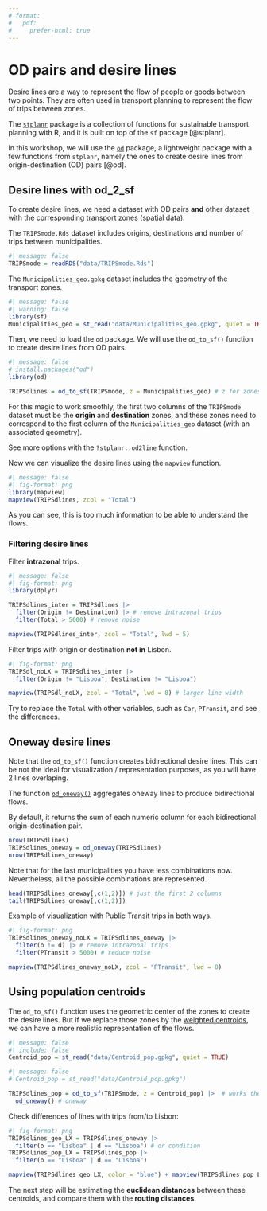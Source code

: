 ```yaml
---
# format:
#   pdf:
#     prefer-html: true
---
```


# OD pairs and desire lines

Desire lines are a way to represent the flow of people or goods between two points.
They are often used in transport planning to represent the flow of trips between zones.

The [`stplanr`](https://docs.ropensci.org/stplanr/index.html) package is a collection of functions for sustainable transport planning with R, and it is built on top of the `sf` package [@stplanr].

In this workshop, we will use the [`od`](https://itsleeds.github.io/od/) package, a lightweight package with a few functions from `stplanr`, namely the ones to create desire lines from origin-destination (OD) pairs [@od].

## Desire lines with od_2_sf

To create desire lines, we need a dataset with OD pairs **and** other dataset with the corresponding transport zones (spatial data).

The `TRIPSmode.Rds` dataset includes origins, destinations and number of trips between municipalities.

```r
#| message: false
TRIPSmode = readRDS("data/TRIPSmode.Rds")
```

The `Municipalities_geo.gpkg` dataset includes the geometry of the transport zones.

```r
#| message: false
#| warning: false
library(sf)
Municipalities_geo = st_read("data/Municipalities_geo.gpkg", quiet = TRUE) # supress mesage
```

Then, we need to load the `od` package.
We will use the `od_to_sf()` function to create desire lines from OD pairs.

```r
#| message: false
# install.packages("od")
library(od)

TRIPSdlines = od_to_sf(TRIPSmode, z = Municipalities_geo) # z for zones
```

For this magic to work smoothly, the first two columns of the `TRIPSmode` dataset must be the **origin** and **destination** zones, and these zones need to correspond to the first column of the `Municipalities_geo` dataset (with an associated geometry).

::: {.callout-tip appearance="simple" icon="false"}
See more options with the `?stplanr::od2line` function.
:::

Now we can visualize the desire lines using the `mapview` function.

```r
#| message: false
#| fig-format: png
library(mapview)
mapview(TRIPSdlines, zcol = "Total")
```

As you can see, this is too much information to be able to understand the flows.

### Filtering desire lines

Filter **intrazonal** trips.

```r
#| message: false
#| fig-format: png
library(dplyr)

TRIPSdlines_inter = TRIPSdlines |> 
  filter(Origin != Destination) |> # remove intrazonal trips
  filter(Total > 5000) # remove noise

mapview(TRIPSdlines_inter, zcol = "Total", lwd = 5)
```

Filter trips with origin or destination **not in** Lisbon.

```r
#| fig-format: png
TRIPSdl_noLX = TRIPSdlines_inter |> 
  filter(Origin != "Lisboa", Destination != "Lisboa")

mapview(TRIPSdl_noLX, zcol = "Total", lwd = 8) # larger line width
```

Try to replace the `Total` with other variables, such as `Car`, `PTransit`, and see the differences.

## Oneway desire lines

Note that the `od_to_sf()` function creates bidirectional desire lines.
This can be not the ideal for visualization / representation purposes, as you will have 2 lines overlaping.

The function [`od_oneway()`](https://itsleeds.github.io/od/reference/od_oneway.html) aggregates oneway lines to produce bidirectional flows.

By default, it returns the sum of each numeric column for each bidirectional origin-destination pair.

```r
nrow(TRIPSdlines)
TRIPSdlines_oneway = od_oneway(TRIPSdlines)
nrow(TRIPSdlines_oneway)
```

Note that for the last municipalities you have less combinations now.
Nevertheless, all the possible combinations are represented.

```r
head(TRIPSdlines_oneway[,c(1,2)]) # just the first 2 columns
tail(TRIPSdlines_oneway[,c(1,2)])
```

Example of visualization with Public Transit trips in both ways.

```r
#| fig-format: png
TRIPSdlines_oneway_noLX = TRIPSdlines_oneway |> 
  filter(o != d) |> # remove intrazonal trips
  filter(PTransit > 5000) # reduce noise

mapview(TRIPSdlines_oneway_noLX, zcol = "PTransit", lwd = 8)
```

## Using population centroids

The `od_to_sf()` function uses the geometric center of the zones to create the desire lines.
But if we replace those zones by the [weighted centroids](spatial-data.qmd#weighted-centroids), we can have a more realistic representation of the flows.

```r
#| message: false
#| include: false
Centroid_pop = st_read("data/Centroid_pop.gpkg", quiet = TRUE)
```

```r
#| message: false
# Centroid_pop = st_read("data/Centroid_pop.gpkg")

TRIPSdlines_pop = od_to_sf(TRIPSmode, z = Centroid_pop) |>  # works the same way
  od_oneway() # oneway
```

Check differences of lines with trips from/to Lisbon:

```r
#| fig-format: png
TRIPSdlines_geo_LX = TRIPSdlines_oneway |> 
  filter(o == "Lisboa" | d == "Lisboa") # or condition
TRIPSdlines_pop_LX = TRIPSdlines_pop |> 
  filter(o == "Lisboa" | d == "Lisboa")

mapview(TRIPSdlines_geo_LX, color = "blue") + mapview(TRIPSdlines_pop_LX, color = "red")
```

The next step will be estimating the **euclidean distances** between these centroids, and compare them with the **routing distances**.
